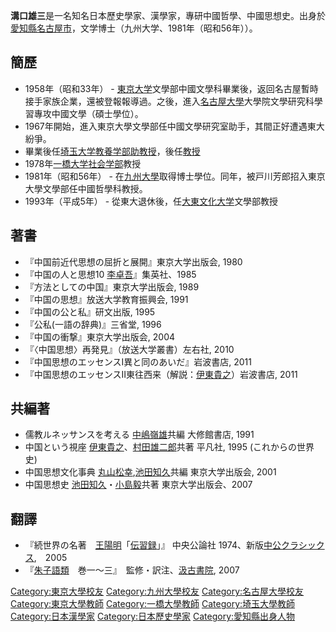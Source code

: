 {{unreferenced|time=2016-05-31T11:24:11+00:00}}
'''溝口雄三'''{{BD|1932年|7月30日|2010年|7月13日}}是一名知名日本歷史學家、漢學家，專研中國哲學、中國思想史。出身於[[愛知縣|愛知縣]][[名古屋市|名古屋市]]，文学博士（九州大学、1981年（昭和56年））。
== 簡歷 ==
* 1958年（昭和33年） - [[東京大学|東京大学]]文學部中國文學科畢業後，返回名古屋暫時接手家族企業，還被登報報導過。之後，進入[[名古屋大學|名古屋大學]]大學院文學研究科學習專攻中國文學（碩士學位）。
* 1967年開始，進入東京大學文學部任中國文學研究室助手，其間正好遭遇東大紛爭。
* 畢業後任[[埼玉大学|埼玉大学]][[教養学部|教養学部]][[助教授|助教授]]，後任[[教授|教授]]
* 1978年[[一橋大学|一橋大学]][[社会学部|社会学部]]教授
* 1981年（昭和56年） - 在[[九州大學|九州大學]]取得博士學位。同年，被戸川芳郎招入東京大學文學部任中國哲學科教授。
* 1993年（平成5年） - 從東大退休後，任[[大東文化大学|大東文化大学]]文學部教授

== 著書 ==
*『中国前近代思想の屈折と展開』東京大学出版会, 1980
*『中国の人と思想10 [[李卓吾|李卓吾]]』集英社、1985
*『方法としての中国』東京大学出版会, 1989
*『中国の思想』放送大学教育振興会, 1991
*『中国の公と私』研文出版, 1995
*『公私(一語の辞典)』三省堂, 1996
*『中国の衝撃』東京大学出版会, 2004
*『〈中国思想〉再発見』（放送大学叢書）左右社, 2010
*『中国思想のエッセンスⅠ異と同のあいだ』岩波書店, 2011
*『中国思想のエッセンスⅡ東往西来（解説：[[伊東貴之|伊東貴之]]）岩波書店, 2011

== 共編著 ==
* 儒教ルネッサンスを考える [[中嶋嶺雄|中嶋嶺雄]]共編 大修館書店, 1991
* 中国という視座 [[伊東貴之|伊東貴之]]、[[村田雄二郎|村田雄二郎]]共著 平凡社, 1995 (これからの世界史)
* 中国思想文化事典 [[丸山松幸|丸山松幸]],[[池田知久|池田知久]]共編 東京大学出版会, 2001
* 中国思想史 [[池田知久|池田知久]]・[[小島毅|小島毅]]共著 東京大学出版会、2007

== 翻譯 ==
*『続世界の名著　[[王陽明|王陽明]]「[[伝習録|伝習録]]」』 中央公論社 1974、新版[[中公クラシックス|中公クラシックス]],　2005
*『[[朱子語類|朱子語類]]　巻一～三』　監修・訳注、[[汲古書院|汲古書院]], 2007
{{DEFAULTSORT:Mizoguchi}}
[[Category:東京大學校友|Category:東京大學校友]]
[[Category:九州大學校友|Category:九州大學校友]]
[[Category:名古屋大學校友|Category:名古屋大學校友]]
[[Category:東京大學教師|Category:東京大學教師]]
[[Category:一橋大學教師|Category:一橋大學教師]]
[[Category:埼玉大學教師|Category:埼玉大學教師]]
[[Category:日本漢學家|Category:日本漢學家]]
[[Category:日本歷史學家|Category:日本歷史學家]]
[[Category:愛知縣出身人物|Category:愛知縣出身人物]]